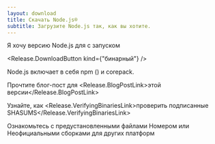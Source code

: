 ```yaml
---
layout: download
title: Скачать Node.js®️
subtitle: Загрузите Node.js так, как вы хотите.
---
```


<section>
  Я хочу версию Node.js для <Release.OperatingSystemDropdown /> с запуском <Release.BitnessDropdown />

  <Release.DownloadButton kind={"бинарный"} />
</section>

<section>
  Node.js включает в себя <LinkWithArrow href="https://npmjs.com">npm</LinkWithArrow> (<Release.NpmVersion />) и corepack.

  Прочтите блог-пост для <Release.BlogPostLink>этой версии</Release.BlogPostLink>

  Узнайте, как <Release.VerifyingBinariesLink>проверить подписанные SHASUMS</Release.VerifyingBinariesLink>

  Ознакомьтесь с предустановленными файлами <LinkWithArrow href="https://nodejs.org/download/nightly/">Номером</LinkWithArrow> или <LinkWithArrow href="https://unofficial-builds.nodejs.org/download/">Неофициальными сборками</LinkWithArrow> для других платформ
</section>
